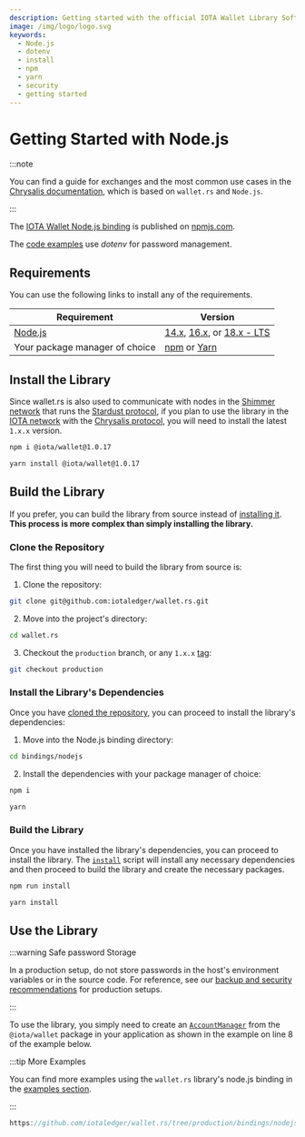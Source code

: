 ```yaml
---
description: Getting started with the official IOTA Wallet Library Software Node.js binding.
image: /img/logo/logo.svg
keywords:
  - Node.js
  - dotenv
  - install
  - npm
  - yarn
  - security
  - getting started
---
```



# Getting Started with Node.js

:::note

You can find a guide for exchanges and the most common use cases in the [Chrysalis documentation](https://wiki.iota.org/introduction/how_tos/exchange/), which is based on `wallet.rs` and `Node.js`.

:::

The [IOTA Wallet Node.js binding](https://www.npmjs.com/package/@iota/wallet) is published on [npmjs.com](https://www.npmjs.com/).

The [code examples](../examples/nodejs.mdx) use _dotenv_ for password management.

## Requirements

You can use the following links to install any of the requirements.

| Requirement                       | Version                                                                                                                                                                                  |
| --------------------------------- | ---------------------------------------------------------------------------------------------------------------------------------------------------------------------------------------- |
| [Node.js](https://nodejs.org/en/) | [14.x](https://nodejs.org/download/release/latest-v14.x/), [16.x](https://nodejs.org/download/release/latest-v16.x/), or [18.x - LTS](https://nodejs.org/download/release/latest-v18.x/) |
| Your package manager of choice    | [npm](https://www.npmjs.com/) or [Yarn](https://yarnpkg.com/)                                                                                                                            |

## Install the Library

Since wallet.rs is also used to communicate with nodes in the [Shimmer network](https://wiki.iota.org/shimmer/learn/welcome/)
that runs the [Stardust protocol](https://wiki.iota.org/shimmer/introduction/welcome/), if you plan to use the library
in the [IOTA network](https://wiki.iota.org/learn/about-iota/an-introduction-to-iota/) with the
[Chrysalis protocol](https://wiki.iota.org/introduction/welcome/), you will need to install the latest `1.x.x` version.

<Tabs groupId="nodePackageManager" queryString>
<TabItem value="npm" label="npm">

```bash
npm i @iota/wallet@1.0.17
```

</TabItem>
<TabItem value="yarn" label="Yarn">

```bash
yarn install @iota/wallet@1.0.17
```

</TabItem>
</Tabs>

## Build the Library

If you prefer, you can build the library from source instead of [installing it](#install-the-library). **This process is
more complex than simply installing the library.**

### Clone the Repository

The first thing you will need to build the library from source is:

1. Clone the repository:

```bash
git clone git@github.com:iotaledger/wallet.rs.git
```

2. Move into the project's directory:

```bash
cd wallet.rs
```

3. Checkout the `production` branch, or any `1.x.x` [tag](https://github.com/iotaledger/wallet.rs/tags):

```bash
git checkout production
```

### Install the Library's Dependencies

Once you have [cloned the repository](#clone-the-repository), you can proceed to install the library's dependencies:

1. Move into the Node.js binding directory:

```bash
cd bindings/nodejs
```

2. Install the dependencies with your package manager of choice:

<Tabs groupId="nodePackageManager" queryString>
<TabItem value="npm" label="npm">

```bash
npm i
```

</TabItem>
<TabItem value="yarn" label="Yarn">

```bash
yarn
```

</TabItem>
</Tabs>

### Build the Library

Once you have installed the library's dependencies, you can proceed to install the library. The [`install`](https://github.com/iotaledger/wallet.rs/blob/production/bindings/nodejs/package.json#L16)
script will install any necessary dependencies and then proceed to build the library and create the necessary packages.

<Tabs groupId="nodePackageManager" queryString>
<TabItem value="npm" label="npm">

```bash
npm run install
```

</TabItem>
<TabItem value="yarn" label="Yarn">

```bash
yarn install
```

</TabItem>
</Tabs>

## Use the Library

:::warning Safe password Storage

In a production setup, do not store passwords in the host's environment variables or in the source code. For reference, see our [backup and security recommendations](https://wiki.iota.org/introduction/how_tos/backup_security/) for production setups.

:::

To use the library, you simply need to create an [`AccountManager`](../reference/nodejs.md#accountmanager) from
the `@iota/wallet` package in your application as shown in the example on line 8 of the example below.

:::tip More Examples

You can find more examples using the `wallet.rs` library's node.js binding in the [examples section](../examples/nodejs.mdx).

:::

```js reference
https://github.com/iotaledger/wallet.rs/tree/production/bindings/nodejs/examples/binding_examples/1-create-account.js
```
